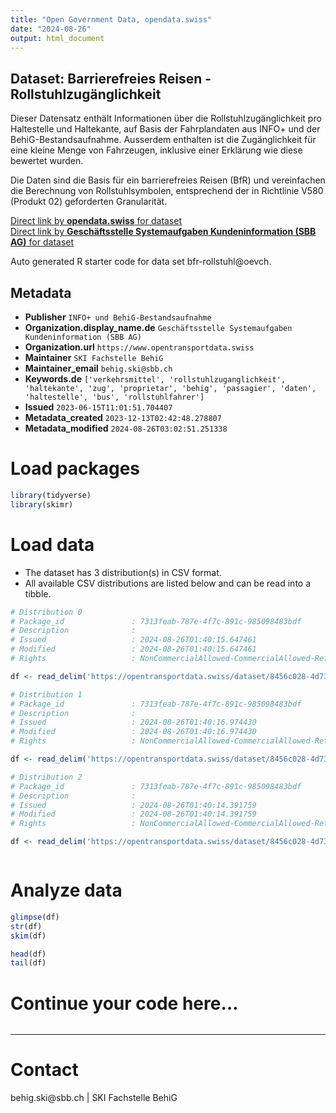 ```yaml
---
title: "Open Government Data, opendata.swiss"
date: "2024-08-26"
output: html_document
---
```


## Dataset: Barrierefreies Reisen - Rollstuhlzugänglichkeit

Dieser Datensatz enthält Informationen über die Rollstuhlzugänglichkeit pro Haltestelle und Haltekante, auf Basis der Fahrplandaten aus INFO+ und der BehiG-Bestandsaufnahme. Ausserdem enthalten ist die Zugänglichkeit für eine kleine Menge von Fahrzeugen, inklusive einer Erklärung wie diese bewertet wurden.

Die Daten sind die Basis für ein barrierefreies Reisen (BfR) und vereinfachen die Berechnung von Rollstuhlsymbolen, entsprechend der in Richtlinie V580 (Produkt 02) geforderten Granularität.

[Direct link by **opendata.swiss** for dataset](https://opendata.swiss/de/dataset/bfr-rollstuhlzuganglichkeit)<br>
[Direct link by **Geschäftsstelle Systemaufgaben Kundeninformation (SBB AG)** for dataset](https://opentransportdata.swiss/dataset/bfr-rollstuhl)

Auto generated R starter code for data set bfr-rollstuhl@oevch.

## Metadata

- **Publisher** `INFO+ und BehiG-Bestandsaufnahme`
- **Organization.display_name.de** `Geschäftsstelle Systemaufgaben Kundeninformation (SBB AG)`
- **Organization.url** `https://www.opentransportdata.swiss`
- **Maintainer** `SKI Fachstelle BehiG`
- **Maintainer_email** `behig.ski@sbb.ch`
- **Keywords.de** `['verkehrsmittel', 'rollstuhlzuganglichkeit', 'haltekante', 'zug', 'proprietar', 'behig', 'passagier', 'daten', 'haltestelle', 'bus', 'rollstuhlfahrer']`
- **Issued** `2023-06-15T11:01:51.704407`
- **Metadata_created** `2023-12-13T02:42:48.278807`
- **Metadata_modified** `2024-08-26T03:02:51.251338`


# Load packages

```r

library(tidyverse)
library(skimr)

```

# Load data

-   The dataset has 3 distribution(s) in CSV format.
-   All available CSV distributions are listed below and can be read into a tibble.

```r

# Distribution 0
# Package_id               : 7313feab-787e-4f7c-891c-985098483bdf
# Description              : 
# Issued                   : 2024-08-26T01:40:15.647461
# Modified                 : 2024-08-26T01:40:15.647461
# Rights                   : NonCommercialAllowed-CommercialAllowed-ReferenceRequired

df <- read_delim('https://opentransportdata.swiss/dataset/8456c028-4d73-4f2e-8127-9ce8ec889c9d/resource/d531910c-b6fa-4ae4-9e32-10d485a7fdb5/download/bfr_haltestellendaten.csv')

# Distribution 1
# Package_id               : 7313feab-787e-4f7c-891c-985098483bdf
# Description              : 
# Issued                   : 2024-08-26T01:40:16.974430
# Modified                 : 2024-08-26T01:40:16.974430
# Rights                   : NonCommercialAllowed-CommercialAllowed-ReferenceRequired

df <- read_delim('https://opentransportdata.swiss/dataset/8456c028-4d73-4f2e-8127-9ce8ec889c9d/resource/d0b79148-bbe6-4fe0-921c-60eb603c5a0d/download/bfr_kombinationslogik.csv')

# Distribution 2
# Package_id               : 7313feab-787e-4f7c-891c-985098483bdf
# Description              : 
# Issued                   : 2024-08-26T01:40:14.391759
# Modified                 : 2024-08-26T01:40:14.391759
# Rights                   : NonCommercialAllowed-CommercialAllowed-ReferenceRequired

df <- read_delim('https://opentransportdata.swiss/dataset/8456c028-4d73-4f2e-8127-9ce8ec889c9d/resource/ac46be74-082a-4fe7-9322-1f60b01d5218/download/bfr_fahrzeugmapping.csv')



```

# Analyze data

```r

glimpse(df)
str(df)
skim(df)

head(df)
tail(df)

```

# Continue your code here...

```r

```

------------------------------------------------------------------------

# Contact

behig.ski@sbb.ch | SKI Fachstelle BehiG
